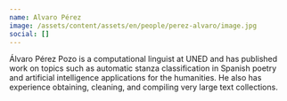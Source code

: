```yaml
---
name: Alvaro Pérez
image: /assets/content/assets/en/people/perez-alvaro/image.jpg
social: []
---
```

Álvaro Pérez Pozo is a computational linguist at UNED and has published work on topics such as automatic stanza classification in Spanish poetry and artificial intelligence applications for the humanities. He also has experience obtaining, cleaning, and compiling very large text collections.